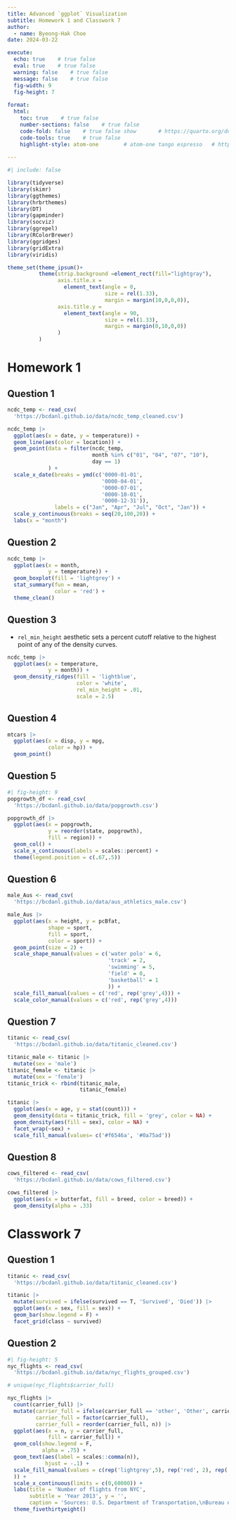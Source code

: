 ```yaml
---
title: Advanced `ggplot` Visualization
subtitle: Homework 1 and Classwork 7
author: 
  - name: Byeong-Hak Choe
date: 2024-03-22

execute: 
  echo: true    # true false
  eval: true    # true false
  warning: false    # true false
  message: false    # true false
  fig-width: 9
  fig-height: 7
  
format: 
  html:
    toc: true    # true false
    number-sections: false    # true false
    code-fold: false    # true false show       # https://quarto.org/docs/output-formats/html-code.html
    code-tools: true    # true false
    highlight-style: atom-one        # atom-one tango espresso   # https://quarto.org/docs/output-formats/html-code.html#highlighting
    
---
```



```r
#| include: false

library(tidyverse)
library(skimr)
library(ggthemes)
library(hrbrthemes)
library(DT)
library(gapminder)
library(socviz)
library(ggrepel)
library(RColorBrewer)
library(ggridges)
library(gridExtra)
library(viridis)

theme_set(theme_ipsum()+
          theme(strip.background =element_rect(fill="lightgray"),
                axis.title.x = 
                  element_text(angle = 0,
                               size = rel(1.33),
                               margin = margin(10,0,0,0)),
                axis.title.y = 
                  element_text(angle = 90,
                               size = rel(1.33),
                               margin = margin(0,10,0,0))
                )
          )
```

# Homework 1

## Question 1

```r
ncdc_temp <- read_csv(
  'https://bcdanl.github.io/data/ncdc_temp_cleaned.csv')

```

```r
ncdc_temp |> 
  ggplot(aes(x = date, y = temperature)) +
  geom_line(aes(color = location)) +
  geom_point(data = filter(ncdc_temp,
                           month %in% c("01", "04", "07", "10"),
                           day == 1)
             ) +
  scale_x_date(breaks = ymd(c('0000-01-01',
                              '0000-04-01',
                              '0000-07-01',
                              '0000-10-01',
                              '0000-12-31')),
               labels = c("Jan", "Apr", "Jul", "Oct", "Jan")) +
  scale_y_continuous(breaks = seq(20,100,20)) +
  labs(x = "month")
```

## Question 2

```r
ncdc_temp |> 
  ggplot(aes(x = month,
             y = temperature)) +
  geom_boxplot(fill = 'lightgrey') +
  stat_summary(fun = mean,
               color = 'red') +
  theme_clean()
```


## Question 3

- `rel_min_height` aesthetic sets a percent cutoff relative to the highest point of any of the density curves.

```r
ncdc_temp |> 
  ggplot(aes(x = temperature,
             y = month)) +
  geom_density_ridges(fill = 'lightblue',
                      color = 'white',
                      rel_min_height = .01,
                      scale = 2.5)
```

## Question 4

```r
mtcars |> 
  ggplot(aes(x = disp, y = mpg,
             color = hp)) +
  geom_point()


```

## Question 5
```r
#| fig-height: 9
popgrowth_df <- read_csv(
  'https://bcdanl.github.io/data/popgrowth.csv')

popgrowth_df |> 
  ggplot(aes(x = popgrowth,
             y = reorder(state, popgrowth),
             fill = region)) +
  geom_col() +
  scale_x_continuous(labels = scales::percent) +
  theme(legend.position = c(.67,.5))
```

## Question 6

```r
male_Aus <- read_csv(
  'https://bcdanl.github.io/data/aus_athletics_male.csv')

male_Aus |> 
  ggplot(aes(x = height, y = pcBfat, 
             shape = sport, 
             fill = sport,
             color = sport)) +
  geom_point(size = 2) +
  scale_shape_manual(values = c('water polo' = 6,
                                'track' = 2,
                                'swimming' = 5,
                                'field' = 0,
                                'basketball' = 1
                                )) +
  scale_fill_manual(values = c('red', rep('grey',4))) +
  scale_color_manual(values = c('red', rep('grey',4)))
```


## Question 7

```r
titanic <- read_csv(
  'https://bcdanl.github.io/data/titanic_cleaned.csv')

titanic_male <- titanic |> 
  mutate(sex = 'male')
titanic_female <- titanic |> 
  mutate(sex = 'female')
titanic_trick <- rbind(titanic_male,
                       titanic_female)

titanic |> 
  ggplot(aes(x = age, y = stat(count))) +
  geom_density(data = titanic_trick, fill = 'grey', color = NA) +
  geom_density(aes(fill = sex), color = NA) +
  facet_wrap(~sex) +
  scale_fill_manual(values= c('#f6546a', '#0a75ad'))
```

## Question 8

```r
cows_filtered <- read_csv(
  'https://bcdanl.github.io/data/cows_filtered.csv')

cows_filtered |> 
  ggplot(aes(x = butterfat, fill = breed, color = breed)) +
  geom_density(alpha = .33)
```

# Classwork 7

## Question 1
```r
titanic <- read_csv(
  'https://bcdanl.github.io/data/titanic_cleaned.csv')

titanic |> 
  mutate(survived = ifelse(survived == T, 'Survived', 'Died')) |> 
  ggplot(aes(x = sex, fill = sex)) +
  geom_bar(show.legend = F) +
  facet_grid(class ~ survived)

```

## Question 2

```r
#| fig-height: 5
nyc_flights <- read_csv(
  'https://bcdanl.github.io/data/nyc_flights_grouped.csv')

# unique(nyc_flights$carrier_full)

nyc_flights |> 
  count(carrier_full) |> 
  mutate(carrier_full = ifelse(carrier_full == 'other', 'Other', carrier_full),
         carrier_full = factor(carrier_full),
         carrier_full = reorder(carrier_full, n)) |> 
  ggplot(aes(x = n, y = carrier_full,
             fill = carrier_full)) +
  geom_col(show.legend = F,
           alpha = .75) +
  geom_text(aes(label = scales::comma(n)),
            hjust = -.1) +
  scale_fill_manual(values = c(rep('lightgrey',5), rep('red', 2), rep('lightgrey',3)
  )) +
  scale_x_continuous(limits = c(0,60000)) +
  labs(title = 'Number of flights from NYC',
       subtitle = 'Year 2013', y = '',
       caption = 'Sources: U.S. Department of Transportation,\nBureau of Transportation Statistics') +
  theme_fivethirtyeight()
  
```

## 
